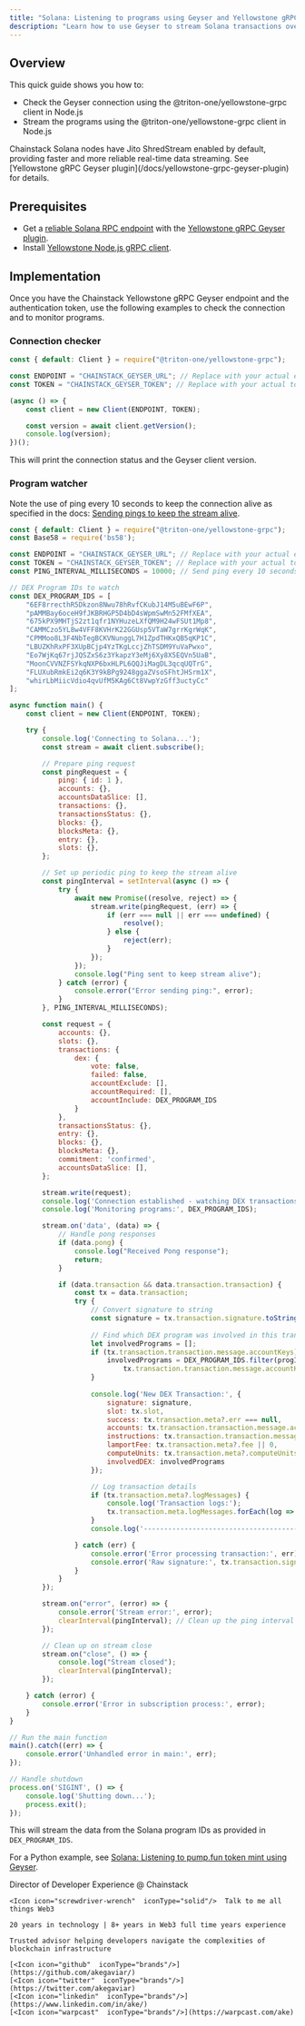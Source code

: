 ```yaml
---
title: "Solana: Listening to programs using Geyser and Yellowstone gRPC in Node.js"
description: "Learn how to use Geyser to stream Solana transactions over gRPC using the @triton-one/yellowstone-grpc client in Node.js."
---
```


## Overview

This quick guide shows you how to:
* Check the Geyser connection using the @triton-one/yellowstone-grpc client in Node.js
* Stream the programs using the @triton-one/yellowstone-grpc client in Node.js

<Info>
Chainstack Solana nodes have Jito ShredStream enabled by default, providing faster and more reliable real-time data streaming. See [Yellowstone gRPC Geyser plugin](/docs/yellowstone-grpc-geyser-plugin) for details.
</Info>

## Prerequisites

* Get a [reliable Solana RPC endpoint](https://chainstack.com/build-better-with-solana/) with the [Yellowstone gRPC Geyser plugin](/docs/yellowstone-grpc-geyser-plugin).
* Install [Yellowstone Node.js gRPC client](https://www.npmjs.com/package/@triton-one/yellowstone-grpc).

## Implementation

Once you have the Chainstack Yellowstone gRPC Geyser endpoint and the authentication token, use the following examples to check the connection and to monitor programs.

### Connection checker

```js
const { default: Client } = require("@triton-one/yellowstone-grpc");

const ENDPOINT = "CHAINSTACK_GEYSER_URL"; // Replace with your actual endpoint
const TOKEN = "CHAINSTACK_GEYSER_TOKEN"; // Replace with your actual token

(async () => {
    const client = new Client(ENDPOINT, TOKEN);

    const version = await client.getVersion();
    console.log(version);
})();
```
This will print the connection status and the Geyser client version.

### Program watcher

Note the use of ping every 10 seconds to keep the connection alive as specified in the docs: [Sending pings to keep the stream alive](https://docs.triton.one/project-yellowstone/dragons-mouth-grpc-subscriptions#sending-pings-to-keep-the-stream-alive).

```js
const { default: Client } = require("@triton-one/yellowstone-grpc");
const Base58 = require('bs58');

const ENDPOINT = "CHAINSTACK_GEYSER_URL"; // Replace with your actual endpoint
const TOKEN = "CHAINSTACK_GEYSER_TOKEN"; // Replace with your actual token
const PING_INTERVAL_MILLISECONDS = 10000; // Send ping every 10 seconds

// DEX Program IDs to watch
const DEX_PROGRAM_IDS = [
    "6EF8rrecthR5Dkzon8Nwu78hRvfCKubJ14M5uBEwF6P",
    "pAMMBay6oceH9fJKBRHGP5D4bD4sWpmSwMn52FMfXEA",
    "675kPX9MHTjS2zt1qfr1NYHuzeLXfQM9H24wFSUt1Mp8",
    "CAMMCzo5YL8w4VFF8KVHrK22GGUsp5VTaW7grrKgrWqK",
    "CPMMoo8L3F4NbTegBCKVNunggL7H1ZpdTHKxQB5qKP1C",
    "LBUZKhRxPF3XUpBCjp4YzTKgLccjZhTSDM9YuVaPwxo",
    "Eo7WjKq67rjJQSZxS6z3YkapzY3eMj6Xy8X5EQVn5UaB",
    "MoonCVVNZFSYkqNXP6bxHLPL6QQJiMagDL3qcqUQTrG",
    "FLUXubRmkEi2q6K3Y9kBPg9248ggaZVsoSFhtJHSrm1X",
    "whirLbMiicVdio4qvUfM5KAg6Ct8VwpYzGff3uctyCc"
];

async function main() {
    const client = new Client(ENDPOINT, TOKEN);

    try {
        console.log('Connecting to Solana...');
        const stream = await client.subscribe();

        // Prepare ping request
        const pingRequest = {
            ping: { id: 1 },
            accounts: {},
            accountsDataSlice: [],
            transactions: {},
            transactionsStatus: {},
            blocks: {},
            blocksMeta: {},
            entry: {},
            slots: {},
        };

        // Set up periodic ping to keep the stream alive
        const pingInterval = setInterval(async () => {
            try {
                await new Promise((resolve, reject) => {
                    stream.write(pingRequest, (err) => {
                        if (err === null || err === undefined) {
                            resolve();
                        } else {
                            reject(err);
                        }
                    });
                });
                console.log("Ping sent to keep stream alive");
            } catch (error) {
                console.error("Error sending ping:", error);
            }
        }, PING_INTERVAL_MILLISECONDS);

        const request = {
            accounts: {},
            slots: {},
            transactions: {
                dex: {
                    vote: false,
                    failed: false,
                    accountExclude: [],
                    accountRequired: [],
                    accountInclude: DEX_PROGRAM_IDS
                }
            },
            transactionsStatus: {},
            entry: {},
            blocks: {},
            blocksMeta: {},
            commitment: 'confirmed',
            accountsDataSlice: [],
        };

        stream.write(request);
        console.log('Connection established - watching DEX transactions\n');
        console.log('Monitoring programs:', DEX_PROGRAM_IDS);

        stream.on('data', (data) => {
            // Handle pong responses
            if (data.pong) {
                console.log("Received Pong response");
                return;
            }

            if (data.transaction && data.transaction.transaction) {
                const tx = data.transaction;
                try {
                    // Convert signature to string
                    const signature = tx.transaction.signature.toString('hex');
                    
                    // Find which DEX program was involved in this transaction
                    let involvedPrograms = [];
                    if (tx.transaction.transaction.message.accountKeys) {
                        involvedPrograms = DEX_PROGRAM_IDS.filter(progId => 
                            tx.transaction.transaction.message.accountKeys.includes(progId));
                    }
                    
                    console.log('New DEX Transaction:', {
                        signature: signature,
                        slot: tx.slot,
                        success: tx.transaction.meta?.err === null,
                        accounts: tx.transaction.transaction.message.accountKeys.length,
                        instructions: tx.transaction.transaction.message.instructions.length,
                        lamportFee: tx.transaction.meta?.fee || 0,
                        computeUnits: tx.transaction.meta?.computeUnitsConsumed || 0,
                        involvedDEX: involvedPrograms
                    });

                    // Log transaction details
                    if (tx.transaction.meta?.logMessages) {
                        console.log('Transaction logs:');
                        tx.transaction.meta.logMessages.forEach(log => console.log(log));
                    }
                    console.log('----------------------------------------');

                } catch (err) {
                    console.error('Error processing transaction:', err);
                    console.error('Raw signature:', tx.transaction.signature);
                }
            }
        });

        stream.on("error", (error) => {
            console.error('Stream error:', error);
            clearInterval(pingInterval); // Clean up the ping interval on error
        });

        // Clean up on stream close
        stream.on("close", () => {
            console.log("Stream closed");
            clearInterval(pingInterval);
        });

    } catch (error) {
        console.error('Error in subscription process:', error);
    }
}

// Run the main function
main().catch((err) => {
    console.error('Unhandled error in main:', err);
});

// Handle shutdown
process.on('SIGINT', () => {
    console.log('Shutting down...');
    process.exit();
}); 
```
This will stream the data from the Solana program IDs as provided in `DEX_PROGRAM_IDS`.

For a Python example, see [Solana: Listening to pump.fun token mint using Geyser](/docs/solana-listening-to-pumpfun-token-mint-using-geyser).

<CardGroup>
  <Card title="Ake" img="/images/docs/profile_images/1719912994363326464/8_Bi4fdM_400x400.jpg">
    <Icon icon="code"  iconType="solid"/>Director of Developer Experience @ Chainstack

    <Icon icon="screwdriver-wrench"  iconType="solid"/>  Talk to me all things Web3

    20 years in technology | 8+ years in Web3 full time years experience

    Trusted advisor helping developers navigate the complexities of blockchain infrastructure

    [<Icon icon="github"  iconType="brands"/>](https://github.com/akegaviar/)
    [<Icon icon="twitter"  iconType="brands"/>](https://twitter.com/akegaviar)
    [<Icon icon="linkedin"  iconType="brands"/>](https://www.linkedin.com/in/ake/)
    [<Icon icon="warpcast"  iconType="brands"/>](https://warpcast.com/ake)
  </Card>
</CardGroup>

